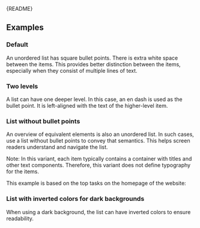 
<Meta of={UnorderedListStories} />

<Markdown>{README}</Markdown>

## Examples

### Default

An unordered list has square bullet points.
There is extra white space between the items.
This provides better distinction between the items, especially when they consist of multiple lines of text.

<Canvas of={UnorderedListStories.Default} />

### Two levels

A list can have one deeper level.
In this case, an en dash is used as the bullet point.
It is left-aligned with the text of the higher-level item.

<Canvas of={UnorderedListStories.TwoLevels} />

### List without bullet points

An overview of equivalent elements is also an unordered list.
In such cases, use a list without bullet points to convey that semantics.
This helps screen readers understand and navigate the list.

Note: In this variant, each item typically contains a container with titles and other text components.
Therefore, this variant does not define typography for the items.

This example is based on the top tasks on the homepage of the website:

<Canvas of={UnorderedListStories.WithoutMarkers} />

### List with inverted colors for dark backgrounds

When using a dark background, the list can have inverted colors to ensure readability.

<Canvas of={UnorderedListStories.InverseColor} />
